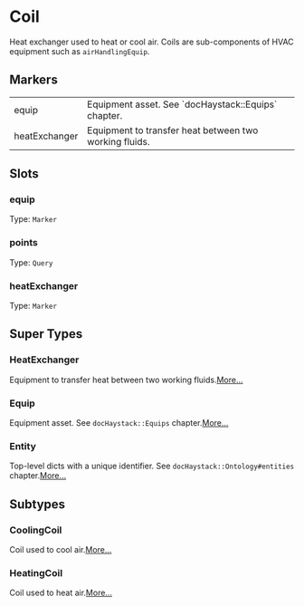 # Coil
Heat exchanger used to heat or cool air.  Coils are sub-components
of HVAC equipment such as `airHandlingEquip`.
## Markers
<table>
<tbody>
<tr>
<td className='p-2 align-top'><span className='bg-sky-200 rounded-md px-3 py-1 text-sky-700 block font-semibold text-center text-sm'>equip </span></td>
<td className='p-2 align-top'>Equipment asset. See `docHaystack::Equips` chapter.</td>
</tr>
<tr>
<td className='p-2 align-top'><span className='bg-sky-200 rounded-md px-3 py-1 text-sky-700 block font-semibold text-center text-sm'>heatExchanger </span></td>
<td className='p-2 align-top'>Equipment to transfer heat between two working fluids.</td>
</tr>
</tbody>
</table>

## Slots

### equip
Type: `Marker`

### points
Type: `Query`

### heatExchanger
Type: `Marker`



## Super Types
### HeatExchanger
Equipment to transfer heat between two working fluids.[More...](/ph/entities/HeatExchanger)

### Equip
Equipment asset.
See `docHaystack::Equips` chapter.[More...](/ph/entities/Equip)

### Entity
Top-level dicts with a unique identifier.
See `docHaystack::Ontology#entities` chapter.[More...](/ph/entities/Entity)


## Subtypes
### CoolingCoil
Coil used to cool air.[More...](./CoolingCoil)
### HeatingCoil
Coil used to heat air.[More...](./HeatingCoil)
